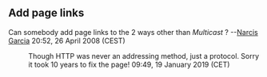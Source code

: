 == Add page links ==
Can somebody add page links to the 2 ways other than ''Multicast'' ? --[[User:Narcisgarcia|Narcis Garcia]] 20:52, 26 April 2008 (CEST)
: {{Fixed}} Though HTTP was never an addressing method, just a protocol. Sorry it took 10 years to fix the page! {{User:DoesItReallyMatter/real_sig}} 09:49, 19 January 2019 (CET)